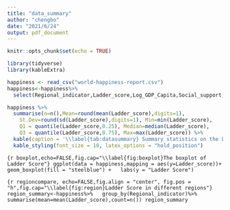 ```yaml
---
title: "data_summary"
author: "chengbo"
date: "2021/6/24"
output: pdf_document
---
```


```r
knitr::opts_chunk$set(echo = TRUE)
```
```r
library(tidyverse)
library(kableExtra)

```


```r
happiness <- read_csv("world-happiness-report.csv")
happiness<-happiness%>%
  select(Regional_indicator,Ladder_score,Log_GDP_Capita,Social_support,Freedom_to_make_life_choices,Generosity,Perceptions_of_corruption,life_expectancy)

```
```r
happiness %>%
  summarise(n=n(),Mean=round(mean(Ladder_score),digits=1), 
    St.Dev=round(sd(Ladder_score),digits=1), Min=min(Ladder_score), 
    Q1 = quantile(Ladder_score,0.25), Median=median(Ladder_score), 
    Q3 = quantile(Ladder_score,0.75), Max=max(Ladder_score)) %>%
  kable(caption = '\\label{tab:datasummary} Summary statistics on the Ladder Score of the countires.') %>%
  kable_styling(font_size = 10, latex_options = "hold_position")

```
```{r boxplot,echo=FALSE,fig.cap="\\label{fig:boxplot}The boxplot of Ladder Score"}
ggplot(data = happiness,mapping = aes(y=Ladder_score))+
  geom_boxplot(fill = "steelblue") +
  labs(y = "Ladder Score")
```



```{r regioncompare, echo=FALSE,fig.align = "center", fig.pos = "h",fig.cap="\\label{fig:region}Ladder Score in different regions"}
region_summary<-happiness%>%
  group_by(Regional_indicator)%>%
  summarise(mean=mean(Ladder_score),count=n())
region_summary
```






